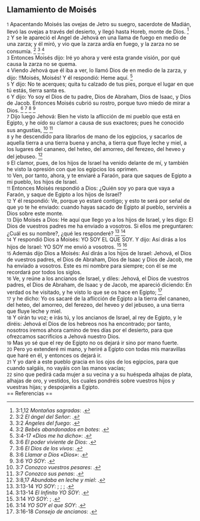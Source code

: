 == Llamamiento de Moisés ==

{{anchor|1}} <small>1</small> Apacentando Moisés las ovejas de Jetro su suegro, sacerdote de Madián, llevó las ovejas a través del desierto, y llegó hasta Horeb, monte de Dios. <ref>3:1,12 ''Montañas sagradas'': {{lib|LU|85|1|5}}.</ref><br>
{{anchor|2}} <small>2</small> Y se le apareció el Angel de Jehová en una llama de fuego en medio de una zarza; y él miró, y vio que la zarza ardía en fuego, y la zarza no se consumía. <ref>3:2 ''El ángel del Señor'': {{lib|LU|37|2|3}}.</ref> <ref>3:2 ''Ángeles del fuego'': {{lib|LU|85|4|2}}.</ref> <ref>3:2 ''Bebés abandonados en botes'': {{lib|LU|85|5|3}}.</ref><br>
{{anchor|3}} <small>3</small> Entonces Moisés dijo: Iré yo ahora y veré esta grande visión, por qué causa la zarza no se quema.<br>
{{anchor|4}} <small>4</small> Viendo Jehová que él iba a ver, lo llamó Dios de en medio de la zarza, y dijo: !!Moisés, Moisés! Y él respondió: Heme aquí. <ref>3:4-17 ''«Dios me ha dicho»'': {{lib|LU|156|5|4}}.</ref><br>
{{anchor|5}} <small>5</small> Y dijo: No te acerques; quita tu calzado de tus pies, porque el lugar en que tú estás, tierra santa es.<br>
{{anchor|6}} <small>6</small> Y dijo: Yo soy el Dios de tu padre, Dios de Abraham, Dios de Isaac, y Dios de Jacob. Entonces Moisés cubrió su rostro, porque tuvo miedo de mirar a Dios. <ref>3:6 ''El poder viviente de Dios'': {{lib|LU|174|3|2}}.</ref> <ref>3:6 ''El Dios de los vivos'': {{lib|LU|174|3|4}}.</ref> <ref>3:6 ''Llamar a Dios «Dios»'': {{lib|LU|1|1|6}}.</ref> <ref>3:6 ''YO SOY'': {{lib|LU|182|1|9}}.</ref><br>
{{anchor|7}} <small>7</small> Dijo luego Jehová: Bien he visto la aflicción de mi pueblo que está en Egipto, y he oído su clamor a causa de sus exactores; pues he conocido sus angustias, <ref>3:7 ''Conozco vuestros pesares'': {{lib|LU|148|5|5}}.</ref> <ref>3:7 ''Conozco sus penas'': {{lib|LU|3|3|2}}.</ref><br>
{{anchor|8}} <small>8</small> y he descendido para librarlos de mano de los egipcios, y sacarlos de aquella tierra a una tierra buena y ancha, a tierra que fluye leche y miel, a los lugares del cananeo, del heteo, del amorreo, del ferezeo, del heveo y del jebuseo. <ref>3:8,17 ''Abundaba en leche y miel'': {{lib|LU|96|2|2}}.</ref><br>
{{anchor|9}} <small>9</small> El clamor, pues, de los hijos de Israel ha venido delante de mí, y también he visto la opresión con que los egipcios los oprimen.<br>
{{anchor|10}} <small>10</small> Ven, por tanto, ahora, y te enviaré a Faraón, para que saques de Egipto a mi pueblo, los hijos de Israel.<br>
{{anchor|11}} <small>11</small> Entonces Moisés respondió a Dios: ¿Quién soy yo para que vaya a Faraón, y saque de Egipto a los hijos de Israel?<br>
{{anchor|12}} <small>12</small> Y él respondió: Ve, porque yo estaré contigo; y esto te será por señal de que yo te he enviado: cuando hayas sacado de Egipto al pueblo, serviréis a Dios sobre este monte.<br>
{{anchor|13}} <small>13</small> Dijo Moisés a Dios: He aquí que llego yo a los hijos de Israel, y les digo: El Dios de vuestros padres me ha enviado a vosotros. Si ellos me preguntaren: ¿Cuál es su nombre?, ¿qué les responderé? <ref>3:13-14 ''YO SOY'': {{lib|LU|0|3|16}}; {{lib|LU|103|7|12}}; {{lib|LU|105|1|1}}; {{lib|LU|106|3|5}}.</ref> <ref>3:13-14 ''El Infinito YO SOY'': {{lib|LU|102|3|10}}.</ref><br>
{{anchor|14}} <small>14</small> Y respondió Dios a Moisés: YO SOY EL QUE SOY. Y dijo: Así dirás a los hijos de Israel: YO SOY me envió a vosotros. <ref>3:14 ''YO SOY'': {{lib|LU|118|1|9}}; {{lib|LU|2|1|5}}.</ref> <ref>3:14 ''YO SOY el que SOY'': {{lib|LU|182|1|9}}.</ref><br>
{{anchor|15}} <small>15</small> Además dijo Dios a Moisés: Así dirás a los hijos de Israel: Jehová, el Dios de vuestros padres, el Dios de Abraham, Dios de Isaac y Dios de Jacob, me ha enviado a vosotros. Este es mi nombre para siempre; con él se me recordará por todos los siglos.<br>
{{anchor|16}} <small>16</small> Ve, y reúne a los ancianos de Israel, y diles: Jehová, el Dios de vuestros padres, el Dios de Abraham, de Isaac y de Jacob, me apareció diciendo: En verdad os he visitado, y he visto lo que se os hace en Egipto; <ref>3:16-18 ''Consejo de ancianos'': {{lib|LU|70|5|2}}.</ref><br>
{{anchor|17}} <small>17</small> y he dicho: Yo os sacaré de la aflicción de Egipto a la tierra del cananeo, del heteo, del amorreo, del ferezeo, del heveo y del jebuseo, a una tierra que fluye leche y miel.<br>
{{anchor|18}} <small>18</small> Y oirán tu voz; e irás tú, y los ancianos de Israel, al rey de Egipto, y le diréis: Jehová el Dios de los hebreos nos ha encontrado; por tanto, nosotros iremos ahora camino de tres días por el desierto, para que ofrezcamos sacrificios a Jehová nuestro Dios.<br>
{{anchor|19}} <small>19</small> Mas yo sé que el rey de Egipto no os dejará ir sino por mano fuerte.<br>
{{anchor|20}} <small>20</small> Pero yo extenderé mi mano, y heriré a Egipto con todas mis maravillas que haré en él, y entonces os dejará ir.<br>
{{anchor|21}} <small>21</small> Y yo daré a este pueblo gracia en los ojos de los egipcios, para que cuando salgáis, no vayáis con las manos vacías;<br>
{{anchor|22}} <small>22</small> sino que pedirá cada mujer a su vecina y a su huéspeda alhajas de plata, alhajas de oro, y vestidos, los cuales pondréis sobre vuestros hijos y vuestras hijas; y despojaréis a Egipto.<br>
== Referencias ==

<references />
